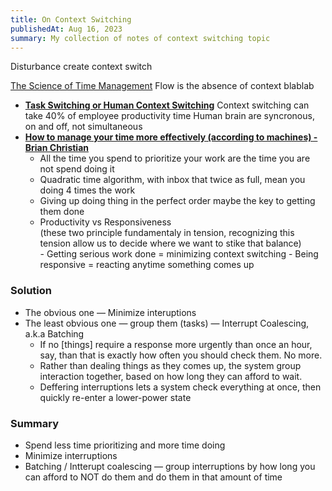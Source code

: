 ```yaml
---
title: On Context Switching
publishedAt: Aug 16, 2023
summary: My collection of notes of context switching topic
---
```


Disturbance create context switch

[The Science of Time Management](https://towardsdatascience.com/the-science-of-time-management-7297600e8a0e)
Flow is the absence of context blablab

- **[Task Switching or Human Context Switching](https://www.youtube.com/watch?v=0b02-_Wkpwo)**
  Context switching can take 40% of employee productivity time
  Human brain are syncronous, on and off, not simultaneous
- **[How to manage your time more effectively (according to machines) - Brian Christian](https://www.youtube.com/watch?v=iDbdXTMnOmE)**
  - All the time you spend to prioritize your work are the time you are not spend doing it
  - Quadratic time algorithm, with inbox that twice as full, mean you doing 4 times the work
  - Giving up doing thing in the perfect order maybe the key to getting them done
  - Productivity vs Responsiveness
    <aside className="text-blue-600 border border-zinc-500 px-4 rounded-md">
      (these two principle fundamentaly in tension, recognizing this tension
      allow us to decide where we want to stike that balance)
    </aside>
    - Getting serious work done = minimizing context switching - Being responsive
    = reacting anytime something comes up

### Solution

- The obvious one — Minimize interuptions
- The least obvious one — group them (tasks) — Interrupt Coalescing, a.k.a Batching
  - If no [things] require a response more urgently than once an hour, say, than that is exactly how often you should check them. No more.
  - Rather than dealing things as they comes up, the system group interaction together, based on how long they can afford to wait.
  - Deffering interruptions lets a system check everything at once, then quickly re-enter a lower-power state

### Summary

- Spend less time prioritizing and more time doing
- Minimize interruptions
- Batching / Intterupt coalescing — group interruptions by how long you can afford to NOT do them and do them in that amount of time
